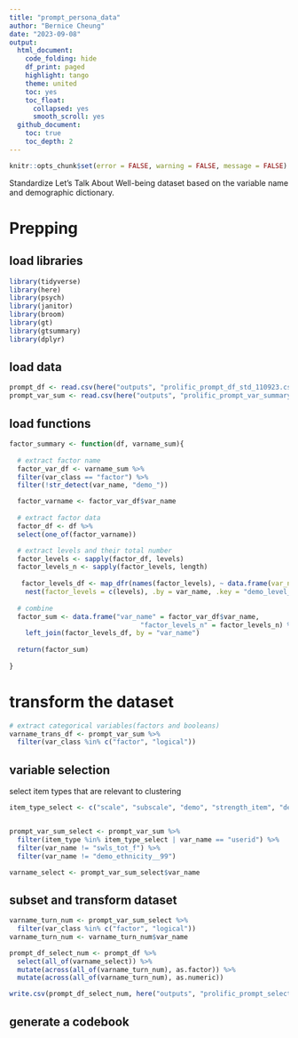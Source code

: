 ```yaml
---
title: "prompt_persona_data"
author: "Bernice Cheung"
date: "2023-09-08"
output:
  html_document:
    code_folding: hide
    df_print: paged
    highlight: tango
    theme: united
    toc: yes
    toc_float:
      collapsed: yes
      smooth_scroll: yes
  github_document:
    toc: true
    toc_depth: 2
---
```



```r
knitr::opts_chunk$set(error = FALSE, warning = FALSE, message = FALSE)
```

Standardize Let’s Talk About Well-being dataset based on the variable name and demographic dictionary. 

# Prepping {.tabset}

## load libraries
```r
library(tidyverse)
library(here)
library(psych)
library(janitor)
library(broom)
library(gt)
library(gtsummary)
library(dplyr)
```

## load data 

```r
prompt_df <- read.csv(here("outputs", "prolific_prompt_df_std_110923.csv"))
prompt_var_sum <- read.csv(here("outputs", "prolific_prompt_var_summary_110923.csv"))
```

## load functions
```r
factor_summary <- function(df, varname_sum){
  
  # extract factor name
  factor_var_df <- varname_sum %>%
  filter(var_class == "factor") %>%
  filter(!str_detect(var_name, "demo_"))

  factor_varname <- factor_var_df$var_name
  
  # extract factor data
  factor_df <- df %>%
  select(one_of(factor_varname))

  # extract levels and their total number
  factor_levels <- sapply(factor_df, levels)
  factor_levels_n <- sapply(factor_levels, length)
  
   factor_levels_df <- map_dfr(names(factor_levels), ~ data.frame(var_name = .x, levels = unlist(factor_levels[[.x]]))) %>%
    nest(factor_levels = c(levels), .by = var_name, .key = "demo_level_name")
  
  # combine
  factor_sum <- data.frame("var_name" = factor_var_df$var_name, 
                                 "factor_levels_n" = factor_levels_n) %>%
    left_join(factor_levels_df, by = "var_name")
  
  return(factor_sum)
  
}

```

# transform the dataset
```r
# extract categorical variables(factors and booleans)
varname_trans_df <- prompt_var_sum %>%
  filter(var_class %in% c("factor", "logical"))
```



## variable selection

select item types that are relevant to clustering
```r
item_type_select <- c("scale", "subscale", "demo", "strength_item", "demo_raw", "data_screen_flags")


prompt_var_sum_select <- prompt_var_sum %>%
  filter(item_type %in% item_type_select | var_name == "userid") %>%
  filter(var_name != "swls_tot_f") %>%
  filter(var_name != "demo_ethnicity__99")

varname_select <- prompt_var_sum_select$var_name
```

## subset and transform dataset

```r
varname_turn_num <- prompt_var_sum_select %>%
  filter(var_class %in% c("factor", "logical"))
varname_turn_num <- varname_turn_num$var_name

prompt_df_select_num <- prompt_df %>%
  select(all_of(varname_select)) %>%
  mutate(across(all_of(varname_turn_num), as.factor)) %>%
  mutate(across(all_of(varname_turn_num), as.numeric)) 

write.csv(prompt_df_select_num, here("outputs", "prolific_prompt_select_num.csv"), row.names = F)
```

## generate a codebook

```r

```



